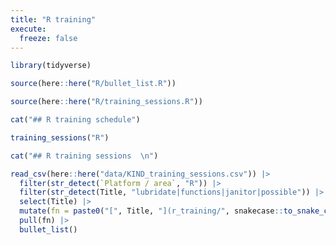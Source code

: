 ---
title: "R training"
execute: 
  freeze: false
---


```{r}
library(tidyverse)

source(here::here("R/bullet_list.R"))

source(here::here("R/training_sessions.R"))

cat("## R training schedule")
```

```{r}
training_sessions("R") 
```

```{r}
cat("## R training sessions  \n")

read_csv(here::here("data/KIND_training_sessions.csv")) |>
  filter(str_detect(`Platform / area`, "R")) |>
  filter(str_detect(Title, "lubridate|functions|janitor|possible")) |>
  select(Title) |>
  mutate(fn = paste0("[", Title, "](r_training/", snakecase::to_snake_case(Title), ".qmd)")) |>
  pull(fn) |>
  bullet_list()


```